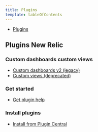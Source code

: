 ```yaml
---
title: Plugins
template: tableOfContents
---
```


* [Plugins](/docs/plugins)

## Plugins New Relic

### Custom dashboards custom views

* [Custom dashboards v2 (legacy)](/docs/plugins/plugins-new-relic/custom-dashboards-custom-views/custom-dashboards-v2-legacy)
* [Custom views (deprecated)](/docs/plugins/plugins-new-relic/custom-dashboards-custom-views/custom-views-deprecated)

### Get started

* [Get plugin help](/docs/plugins/plugins-new-relic/get-started/get-plugin-help)

### Install plugins

* [Install from Plugin Central](/docs/plugins/plugins-new-relic/install-plugins/install-plugin-central)
